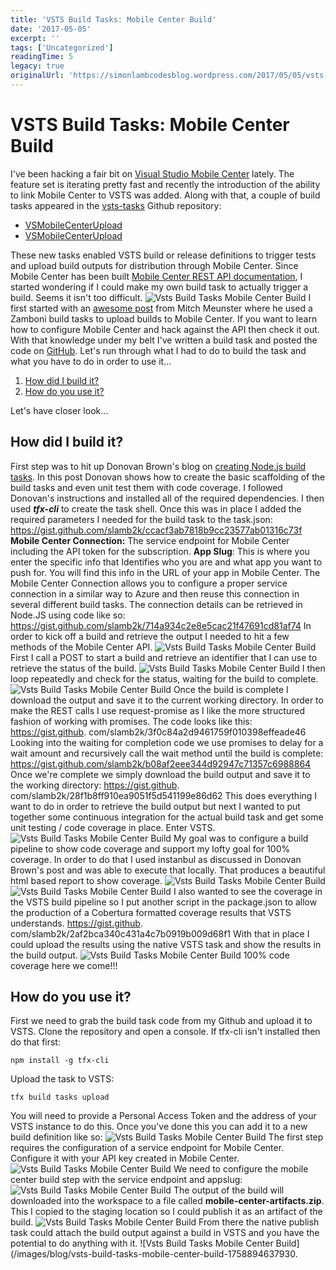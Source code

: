 ```yaml
---
title: 'VSTS Build Tasks: Mobile Center Build'
date: '2017-05-05'
excerpt: ''
tags: ['Uncategorized']
readingTime: 5
legacy: true
originalUrl: 'https://simonlambcodesblog.wordpress.com/2017/05/05/vsts-build-tasks-mobile-center-build/'
---
```


# VSTS Build Tasks: Mobile Center Build

I've been hacking a fair bit on [Visual Studio Mobile Center](https://www.visualstudio.com/vs/mobile-center/) lately. The feature set is iterating pretty fast and recently the introduction of the ability to link Mobile Center to VSTS was added. Along with that, a couple of build tasks appeared in the [vsts-tasks](https://github.com/Microsoft/vsts-tasks/tree/master/Tasks) Github repository:

- [VSMobileCenterUpload](https://github.com/Microsoft/vsts-tasks/tree/master/Tasks/VSMobileCenterTest)
- [VSMobileCenterUpload](https://github.com/Microsoft/vsts-tasks/tree/master/Tasks/VSMobileCenterTest)

These new tasks enabled VSTS build or release definitions to trigger tests and upload build outputs for distribution through Mobile Center. Since Mobile Center has been built [Mobile Center REST API documentation](https://docs.microsoft.com/en-us/mobile-center/api-docs/), I started wondering if I could make my own build task to actually trigger a build. Seems it isn't too difficult.
![Vsts Build Tasks Mobile Center Build](/images/blog/vsts-build-tasks-mobile-center-build-1758894566927.png) I first started with an [awesome post](https://mitchmuenster.wordpress.com/2016/11/16/using-mobile-center-preview-with-vsts/) from Mitch Meunster where he used a Zamboni build tasks to upload builds to Mobile Center.
If you want to learn how to configure Mobile Center and hack against the API then check it out. With that knowledge under my belt I've written a build task and posted the code on [GitHub](https://github.com/slamb2k/VSMobileCenterBuild). Let's run through what I had to do to build the task and what you have to do in order to use it...

1.  [How did I build it?](https://simonlambcodesblog.wordpress.com/2017/05/05/vsts-build-tasks-mobile-center-build/#howtobuild)
2.  [How do you use it?](https://simonlambcodesblog.wordpress.com/2017/05/05/vsts-build-tasks-mobile-center-build/#howtouse)

Let's have closer look...

## How did I build it?

First step was to hit up Donovan Brown's blog on [creating Node.js build tasks](http://donovanbrown.com/post/Writing-my-first-Nodejs-based-VSTS-Task). In this post Donovan shows how to create the basic scaffolding of the build tasks and even unit test them with code coverage. I followed Donovan's instructions and installed all of the required dependencies.
I then used _**tfx-cli**_ to create the task shell. Once this was in place I added the required parameters I needed for the build task to the task.json: https://gist.github.com/slamb2k/ccacf3ab7818b9cc23577ab01316c73f **Mobile Center Connection:** The service endpoint for Mobile Center including the API token for the subscription.
**App Slug**: This is where you enter the specific info that Identifies who you are and what app you want to push for. You will find this info in the URL of your app in Mobile Center. The Mobile Center Connection allows you to configure a proper service connection in a similar way to Azure and then reuse this connection in several different build tasks.
The connection details can be retrieved in Node.JS using code like so: https://gist.github.com/slamb2k/714a934c2e8e5cac21f47691cd81af74 In order to kick off a build and retrieve the output I needed to hit a few methods of the Mobile Center API. ![Vsts Build Tasks Mobile Center Build](/images/blog/vsts-build-tasks-mobile-center-build-1758894566927.png) First I call a POST to start a build and retrieve an identifier that I can use to retrieve the status of the build. ![Vsts Build Tasks Mobile Center Build](/images/blog/vsts-build-tasks-mobile-center-build-1758894566927.png) I then loop repeatedly and check for the status, waiting for the build to complete.
![Vsts Build Tasks Mobile Center Build](/images/blog/vsts-build-tasks-mobile-center-build-1758894566927.png) Once the build is complete I download the output and save it to the current working directory. In order to make the REST calls I use request-promise as I like the more structured fashion of working with promises. The code looks like this: https://gist.github.
com/slamb2k/3f0c84a2d9461759f010398effeade46 Looking into the waiting for completion code we use promises to delay for a wait amount and recursively call the wait method until the build is complete: https://gist.github.com/slamb2k/b08af2eee344d92947c71357c6988864 Once we're complete we simply download the build output and save it to the working directory: https://gist.github.
com/slamb2k/28f1b8ff910ea9051f5d541199e86d62 This does everything I want to do in order to retrieve the build output but next I wanted to put together some continuous integration for the actual build task and get some unit testing / code coverage in place. Enter VSTS. ![Vsts Build Tasks Mobile Center Build](/images/blog/vsts-build-tasks-mobile-center-build-1758894566927.png) My goal was to configure a build pipeline to show code coverage and support my lofty goal for 100% coverage. In order to do that I used instanbul as discussed in Donovan Brown's post and was able to execute that locally. That produces a beautiful html based report to show coverage. ![Vsts Build Tasks Mobile Center Build](/images/blog/vsts-build-tasks-mobile-center-build-1758894566927.png)
![Vsts Build Tasks Mobile Center Build](/images/blog/vsts-build-tasks-mobile-center-build-1758894566927.png) I also wanted to see the coverage in the VSTS build pipeline so I put another script in the package.json to allow the production of a Cobertura formatted coverage results that VSTS understands. https://gist.github.
com/slamb2k/2af2bca340c431a4c7b0919b009d68f1 With that in place I could upload the results using the native VSTS task and show the results in the build output. ![Vsts Build Tasks Mobile Center Build](/images/blog/vsts-build-tasks-mobile-center-build-1758894566927.png) 100% code coverage here we come!!!

## How do you use it?

First we need to grab the build task code from my Github and upload it to VSTS. Clone the repository and open a console. If tfx-cli isn't installed then do that first:

```
npm install -g tfx-cli
```

Upload the task to VSTS:

```
tfx build tasks upload
```

You will need to provide a Personal Access Token and the address of your VSTS instance to do this. Once you've done this you can add it to a new build definition like so: ![Vsts Build Tasks Mobile Center Build](/images/blog/vsts-build-tasks-mobile-center-build-1758894566927.png) The first step requires the configuration of a service endpoint for Mobile Center.
Configure it with your API key created in Mobile Center. ![Vsts Build Tasks Mobile Center Build](/images/blog/vsts-build-tasks-mobile-center-build-1758894566927.png) We need to configure the mobile center build step with the service endpoint and appslug: ![Vsts Build Tasks Mobile Center Build](/images/blog/vsts-build-tasks-mobile-center-build-1758894566927.png) The output of the build will downloaded into the workspace to a file called **mobile-center-artifacts.zip**. This I copied to the staging location so I could publish it as an artifact of the build. ![Vsts Build Tasks Mobile Center Build](/images/blog/vsts-build-tasks-mobile-center-build-1758894566927.png) From there the native publish task could attach the build output against a build in VSTS and you have the potential to do anything with it. ![Vsts Build Tasks Mobile Center Build](/images/blog/vsts-build-tasks-mobile-center-build-1758894637930.
